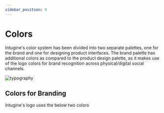 ```yaml
---
sidebar_position: 9
---
```


# Colors

Intugine's color system has been divided into two separate palettes, one for the brand and one for designing product interfaces. The brand palette has additional colors as compared to the product design palette, as it makes use of the logo colors for brand recognition across physical/digital social channels.

![typography](/img/typography.svg)

## Colors for Branding

Intugine's logo uses the below two colors 

